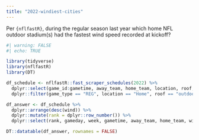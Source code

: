 ```yaml
---
title: "2022-windiest-cities"
---
```


Per `{nflfastR}`, during the regular season last year which home NFL outdoor stadium(s) had the fastest wind speed recorded at kickoff? 

```r
#| warning: FALSE
#| echo: TRUE

library(tidyverse)
library(nflfastR)
library(DT)

df_schedule <- nflfastR::fast_scraper_schedules(2022) %>% 
  dplyr::select(game_id:gametime, away_team, home_team, location, roof, wind) %>% 
  dplyr::filter(game_type == "REG", location == "Home", roof == "outdoors") 

df_answer <- df_schedule %>% 
  dplyr::arrange(desc(wind)) %>%
  dplyr::mutate(rank = dplyr::row_number()) %>% 
  dplyr::select(rank, gameday, week, gametime, away_team, home_team, wind)

DT::datatable(df_answer, rownames = FALSE)
```
